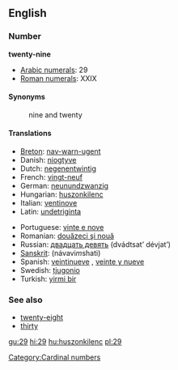 ==English==
=== Number ===
'''twenty-nine'''

*[[w:Arabic numerals|Arabic numerals]]: 29
*[[w:Roman numerals|Roman numerals]]: XXIX

==== Synonyms ====
:nine and twenty

==== Translations ====
{{top}}
*[[Breton]]: [[nav-warn-ugent]]
*Danish: [[niogtyve]]
*Dutch: [[negenentwintig]] {{f}}
*French: [[vingt-neuf]] {{m}}
*German: [[neunundzwanzig]] {{f}}
*Hungarian: [[huszonkilenc]]
*Italian: [[ventinove]]
*Latin: [[undetriginta]]
{{mid}}
*Portuguese: [[vinte e nove]] {{m}}
*Romanian: [[douăzeci şi nouă]]
*Russian: [[двадцать девять]] (dvádtsat’ dévjat’)
*[[Sanskrit]]: (návavi''m''shati)
*Spanish: [[veintinueve]] {{m}}, [[veinte y nueve]] {{m}}
*Swedish: [[tjugonio]]
*Turkish: [[yirmi bir]]

=== See also ===
*[[twenty-eight]]
*[[thirty]]

[[Category:Cardinal numbers]]

[[gu:29]]
[[hi:29]]
[[hu:huszonkilenc]]
[[pl:29]]